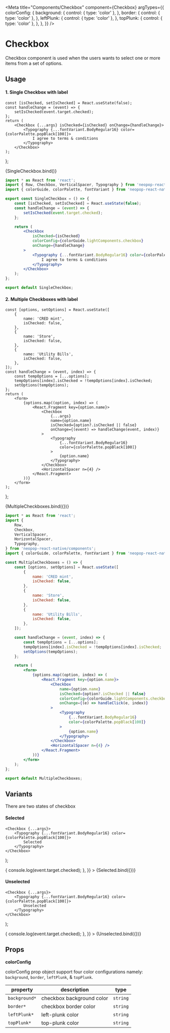 
<Meta
    title="Components/Checkbox"
    component={Checkbox}
    argTypes={{
        colorConfig: {
            background: {
                control: { type: 'color' },
            },
            border: {
                control: { type: 'color' },
            },
            leftPlunk: {
                control: { type: 'color' },
            },
            topPlunk: {
                control: { type: 'color' },
            },
        },
    }}
/>

# Checkbox

Checkbox component is used when the users wants to select one or more items from a set of options.

## Usage

#### 1. Single Checkbox with label

    const [isChecked, setIsChecked] = React.useState(false);
    const handleChange = (event) => {
        setIsChecked(event.target.checked);
    };
    return (
        <Checkbox {...args} isChecked={isChecked} onChange={handleChange}>
            <Typography {...fontVariant.BodyRegular16} color={colorPalette.popBlack[100]}>
                I agree to terms & conditions
            </Typography>
        </Checkbox>
    );
};

<Canvas>
    <Story
        name="Single Checkbox with label"
        args={{ colorConfig: colorGuide.lightComponents.checkbox }}
    >
        {SingleCheckbox.bind()}
    </Story>
</Canvas>

```jsx
import * as React from 'react';
import { Row, Checkbox, VerticalSpacer, Typography } from 'neopop-react-native/components';
import { colorGuide, colorPalette, fontVariant } from 'neopop-react-native/primitives';

export const SingleCheckbox = () => {
    const [isChecked, setIsChecked] = React.useState(false);
    const handleChange = (event) => {
        setIsChecked(event.target.checked);
    };

    return (
        <Checkbox
            isChecked={isChecked}
            colorConfig={colorGuide.lightComponents.checkbox}
            onChange={handleChange}
        >
            <Typography {...fontVariant.BodyRegular16} color={colorPalette.popBlack[100]}>
                I agree to terms & conditions
            </Typography>
        </Checkbox>
    );
};

export default SingleCheckbox;
```

#### 2. Multiple Checkboxes with label

    const [options, setOptions] = React.useState([
        {
            name: 'CRED mint',
            isChecked: false,
        },
        {
            name: 'Store',
            isChecked: false,
        },
        {
            name: 'Utility Bills',
            isChecked: false,
        },
    ]);
    const handleChange = (event, index) => {
        const tempOptions = [...options];
        tempOptions[index].isChecked = !tempOptions[index].isChecked;
        setOptions(tempOptions);
    };
    return (
        <form>
            {options.map((option, index) => (
                <React.Fragment key={option.name}>
                    <Checkbox
                        {...args}
                        name={option.name}
                        isChecked={option?.isChecked || false}
                        onChange={(event) => handleChange(event, index)}
                    >
                        <Typography
                            {...fontVariant.BodyRegular16}
                            color={colorPalette.popBlack[100]}
                        >
                            {option.name}
                        </Typography>
                    </Checkbox>
                    <HorizontalSpacer n={4} />
                </React.Fragment>
            ))}
        </form>
    );
};

<Canvas>
    <Story
        name="Multiple Checkbox with label"
        args={{ colorConfig: colorGuide.lightComponents.checkbox }}
    >
        {MultipleCheckboxes.bind({})}
    </Story>
</Canvas>

```jsx
import * as React from 'react';
import {
    Row,
    Checkbox,
    VerticalSpacer,
    HorizontalSpacer,
    Typography,
} from 'neopop-react-native/components';
import { colorGuide, colorPalette, fontVariant } from 'neopop-react-native/primitives';

const MultipleCheckboxes = () => {
    const [options, setOptions] = React.useState([
        {
            name: 'CRED mint',
            isChecked: false,
        },
        {
            name: 'Store',
            isChecked: false,
        },
        {
            name: 'Utility Bills',
            isChecked: false,
        },
    ]);

    const handleChange = (event, index) => {
        const tempOptions = [...options];
        tempOptions[index].isChecked = !tempOptions[index].isChecked;
        setOptions(tempOptions);
    };

    return (
        <form>
            {options.map((option, index) => (
                <React.Fragment key={option.name}>
                    <Checkbox
                        name={option.name}
                        isChecked={option?.isChecked || false}
                        colorConfig={colorGuide.lightComponents.checkbox}
                        onChange={(e) => handleClick(e, index)}
                    >
                        <Typography
                            {...fontVariant.BodyRegular16}
                            color={colorPalette.popBlack[100]}
                        >
                            {option.name}
                        </Typography>
                    </Checkbox>
                    <HorizontalSpacer n={4} />
                </React.Fragment>
            ))}
        </form>
    );
};

export default MultipleCheckboxes;
```

## Variants

There are two states of checkbox

#### Selected

    <Checkbox {...args}>
        <Typography {...fontVariant.BodyRegular16} color={colorPalette.popBlack[100]}>
            Selected
        </Typography>
    </Checkbox>
);

<Canvas>
    <Story
        name="Selected"
        args={{
            isChecked: true,
            colorConfig: colorGuide.lightComponents.checkbox,
            onChange: (event) => {
                console.log(event.target.checked);
            },
        }}
    >
        {Selected.bind({})}
    </Story>
</Canvas>

#### Unselected

    <Checkbox {...args}>
        <Typography {...fontVariant.BodyRegular16} color={colorPalette.popBlack[100]}>
            Unselected
        </Typography>
    </Checkbox>
);

<Canvas>
    <Story
        name="Unselected"
        args={{
            isChecked: false,
            colorConfig: colorGuide.lightComponents.checkbox,
            onChange: (event) => {
                console.log(event.target.checked);
            },
        }}
    >
        {Unselected.bind({})}
    </Story>
</Canvas>

## Props

<ArgsTable of={Checkbox} />

**colorConfig**

colorConfig prop object support four color configurations namely: `background`, `border`, `leftPlunk`, & `topPlunk`.

<div style={{ overflowX: 'auto' }}>

| property      | description               | type     |
| ------------- | ------------------------- | -------- |
| `background*` | checkbox background color | `string` |
| `border*`     | checkbox border color     | `string` |
| `leftPlunk*`  | left-plunk color          | `string` |
| `topPlunk*`   | top-plunk color           | `string` |

</div>

